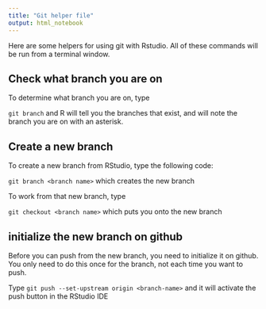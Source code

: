 ```yaml
---
title: "Git helper file"
output: html_notebook
---
```


Here are some helpers for using git with Rstudio.  All of these commands will be run from a terminal window.

## Check what branch you are on

To determine what branch you are on, type

`git branch` and R will tell you the branches that exist, and will note the branch you are on with an asterisk.

## Create a new branch

To create a new branch from RStudio,  type the following code:

`git branch <branch name>` which creates the new branch

To work from that new branch, type

`git checkout <branch name>` which puts you onto the new branch

## initialize the new branch on github

Before you can push from the new branch, you need to initialize it on github. You only need to do this once for the branch, not each time you want to push.

Type `git push --set-upstream origin <branch-name>` and it will activate the push button in the RStudio IDE


